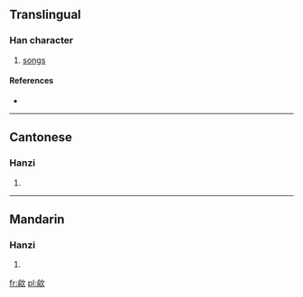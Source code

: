 ==Translingual==

===Han character===
{{Han char|rn=76|rad=欠|as=09|sn=13|four=8728<sub>0</sub>|canj=人弓弓人 (ONNO)}}

# [[songs]]

====References====
* {{Han ref|kx=0570.170|dkj=16143|hdz=32146.070|uh=6B48|ud=27464|bh=DDF9|bd=56825}}

----

==Cantonese==

===Hanzi===
{{yue-hanzi|jyut=|y=yu4}}

# {{defn|lang=yue|sort=欠09}}

----

==Mandarin==

===Hanzi===
{{cmn-hanzi|pin=[[ǒu]] ([[ou3]]), [[yú]] ([[yu2]])|wg=ou<sup>3</sup>, yü<sup>2</sup>}}

# {{defn|lang=cmn|sort=欠09}}

[[fr:歈]]
[[pl:歈]]